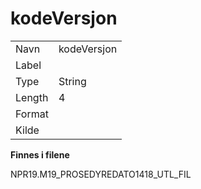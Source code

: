 
# kodeVersjon {-}

| | |
|----|----|
| Navn     | kodeVersjon |
| Label    |  |
| Type     | String |
| Length   | 4    |
| Format   |  |
| Kilde    |   |

**Finnes i filene**

NPR19.M19_PROSEDYREDATO1418_UTL_FIL

